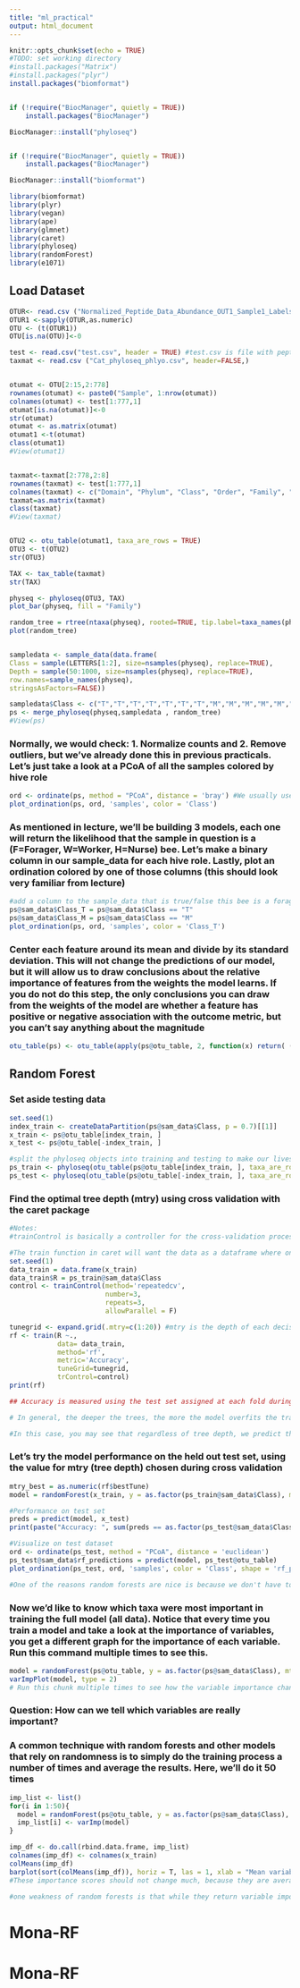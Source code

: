 ```yaml
---
title: "ml_practical"
output: html_document
---
```


```r
knitr::opts_chunk$set(echo = TRUE)
#TODO: set working directory
#install.packages("Matrix")
#install.packages("plyr")
install.packages("biomformat")


if (!require("BiocManager", quietly = TRUE))
    install.packages("BiocManager")

BiocManager::install("phyloseq")


if (!require("BiocManager", quietly = TRUE))
    install.packages("BiocManager")

BiocManager::install("biomformat")

library(biomformat)
library(plyr)
library(vegan)
library(ape)
library(glmnet)
library(caret)
library(phyloseq)
library(randomForest)
library(e1071)
```

## Load Dataset


```r
OTUR<- read.csv ("Normalized_Peptide_Data_Abundance_OUT1_Sample1_Labels.csv", header = FALSE,)
OTUR1 <-sapply(OTUR,as.numeric)
OTU <- (t(OTUR1))
OTU[is.na(OTU)]<-0

test <- read.csv("test.csv", header = TRUE) #test.csv is file with peptides names in the first column 
taxmat <- read.csv ("Cat_phyloseq_phlyo.csv", header=FALSE,)


otumat <- OTU[2:15,2:778]
rownames(otumat) <- paste0("Sample", 1:nrow(otumat))
colnames(otumat) <- test[1:777,1]
otumat[is.na(otumat)]<-0
str(otumat)
otumat <- as.matrix(otumat)
otumat1 <-t(otumat)
class(otumat1)
#View(otumat1)


taxmat<-taxmat[2:778,2:8]
rownames(taxmat) <- test[1:777,1]
colnames(taxmat) <- c("Domain", "Phylum", "Class", "Order", "Family", "Genus", "Species")
taxmat=as.matrix(taxmat)
class(taxmat)
#View(taxmat)


OTU2 <- otu_table(otumat1, taxa_are_rows = TRUE)
OTU3 <- t(OTU2)
str(OTU3)

TAX <- tax_table(taxmat)
str(TAX)

physeq <- phyloseq(OTU3, TAX)
plot_bar(physeq, fill = "Family")

random_tree = rtree(ntaxa(physeq), rooted=TRUE, tip.label=taxa_names(physeq))
plot(random_tree)


sampledata <- sample_data(data.frame(
Class = sample(LETTERS[1:2], size=nsamples(physeq), replace=TRUE),
Depth = sample(50:1000, size=nsamples(physeq), replace=TRUE),
row.names=sample_names(physeq),
stringsAsFactors=FALSE))

sampledata$Class <- c("T","T","T","T","T","T","T","M","M","M","M","M","M","M")
ps <- merge_phyloseq(physeq,sampledata , random_tree)
#View(ps)
```
### Normally, we would check: 1. Normalize counts and 2. Remove outliers, but we've already done this in previous practicals. Let's just take a look at a PCoA of all the samples colored by hive role
```r
ord <- ordinate(ps, method = "PCoA", distance = 'bray') #We usually use bray curtis distance for PCoA of microbiome data, rather than euclidean. For machine learning though, because we will be transforming the variable counts so that our model weights are more interpretable, bray curtis distance will end up looking like nonsense. Therefore, for this application, we'll use euclidean.
plot_ordination(ps, ord, 'samples', color = 'Class')
```

### As mentioned in lecture, we'll be building 3 models, each one will return the likelihood that the sample in question is a (F=Forager, W=Worker, H=Nurse) bee. Let's make a binary column in our sample_data for each hive role. Lastly, plot an ordination colored by one of those columns (this should look very familiar from lecture)
```r
#add a column to the sample_data that is true/false this bee is a forager, nurse, or worker
ps@sam_data$Class_T = ps@sam_data$Class == "T"
ps@sam_data$Class_M = ps@sam_data$Class == "M"
plot_ordination(ps, ord, 'samples', color = 'Class_T')
```

### Center each feature around its mean and divide by its standard deviation. This will not change the predictions of our model, but it will allow us to draw conclusions about the relative importance of features from the weights the model learns. If you do not do this step, the only conclusions you can draw from the weights of the model are whether a feature has positive or negative association with the outcome metric, but you can't say anything about the magnitude
```r
otu_table(ps) <- otu_table(apply(ps@otu_table, 2, function(x) return( (x - mean(x)) / sd(x))), taxa_are_rows = FALSE)
```



## Random Forest

### Set aside testing data
```r
set.seed(1)
index_train <- createDataPartition(ps@sam_data$Class, p = 0.7)[[1]]
x_train <- ps@otu_table[index_train, ]
x_test <- ps@otu_table[-index_train, ]

#split the phyloseq objects into training and testing to make our lives easier later on
ps_train <- phyloseq(otu_table(ps@otu_table[index_train, ], taxa_are_rows = F), ps@sam_data[index_train, ])
ps_test <- phyloseq(otu_table(ps@otu_table[-index_train, ], taxa_are_rows = F), ps@sam_data[-index_train, ])
```

### Find the optimal tree depth (mtry) using cross validation with the caret package
```r
#Notes:
#trainControl is basically a controller for the cross-validation process. It will get passed to the train command. The package we used above, glmnet, does cross validation for you. Because glmnet doesn't implement random forests, we'll be using the caret package to handle our cross-validation

#The train function in caret will want the data as a dataframe where one column is singled out at the answers. Our answers will be the "hive_role" column which we're creating here
set.seed(1)
data_train = data.frame(x_train)
data_train$R = ps_train@sam_data$Class
control <- trainControl(method='repeatedcv', 
                        number=3, 
                        repeats=3,
                        allowParallel = F)

tunegrid <- expand.grid(.mtry=c(1:20)) #mtry is the depth of each decision tree. We'll be trying out models where each tree is 3 to 20 splits deep
rf <- train(R ~., 
            data= data_train, 
            method='rf', 
            metric='Accuracy', 
            tuneGrid=tunegrid, 
            trControl=control)
print(rf)

## Accuracy is measured using the test set assigned at each fold during cross validation. These small sub-test sets are called validation sets, for the sake of unique vocabulary. Similar to how we used cv.glmnet above to find the optimal strength of regularization, checking our error on these validation sets during cross validation allows us to pick a tree depth that will likely work best on outside data. Remember that the cross validation is happening on the training set, so we still have the actual test set to check performance on. 

# In general, the deeper the trees, the more the model overfits the training data, resulting in lower accuracy on the validation set. The "Accuracy" reported here for each value of mtry is the accuracy on the 'out of bag' samples, or the temporary validation sets created by the random forest algorithm

#In this case, you may see that regardless of tree depth, we predict the validation set perfectly (also said as "the out of bag error is 0"). In general, there should be a 'sweet spot' where a deeper tree depth overfits and a shallowed tree depth does not learn enough. 
```

### Let's try the model performance on the held out test set, using the value for mtry (tree depth) chosen during cross validation
```r
mtry_best = as.numeric(rf$bestTune)
model = randomForest(x_train, y = as.factor(ps_train@sam_data$Class), mtry = mtry_best)

#Performance on test set
preds = predict(model, x_test)
print(paste("Accuracy: ", sum(preds == as.factor(ps_test@sam_data$Class)) / nsamples(ps_test)))

#Visualize on test dataset
ord <- ordinate(ps_test, method = "PCoA", distance = 'euclidean')
ps_test@sam_data$rf_predictions = predict(model, ps_test@otu_table)
plot_ordination(ps_test, ord, 'samples', color = 'Class', shape = 'rf_predictions') + geom_point(size = 4)

#One of the reasons random forests are nice is because we don't have to deal with multiple models to classify multiple output types.
```

### Now we'd like to know which taxa were most important in training the full model (all data). Notice that every time you train a model and take a look at the importance of variables, you get a different graph for the importance of each variable. Run this command multiple times to see this.
```r
model = randomForest(ps@otu_table, y = as.factor(ps@sam_data$Class), mtry = mtry_best)
varImpPlot(model, type = 2)
# Run this chunk multiple times to see how the variable importance changes
```

### Question: How can we tell which variables are really important?

### A common technique with random forests and other models that rely on randomness is to simply do the training process a number of times and average the results. Here, we'll do it 50 times
```r
imp_list <- list()
for(i in 1:50){
  model = randomForest(ps@otu_table, y = as.factor(ps@sam_data$Class), mtry = mtry_best)
  imp_list[i] <- varImp(model)
}

imp_df <- do.call(rbind.data.frame, imp_list)
colnames(imp_df) <- colnames(x_train)
colMeans(imp_df)
barplot(sort(colMeans(imp_df)), horiz = T, las = 1, xlab = "Mean variable importance")
#These importance scores should not change much, because they are averages.

#one weakness of random forests is that while they return variable importance, it is difficult (but still possible) to get the directionality of each variable (positively or negatively associated with output variable). This is because random forests allow for large amounts of dependence. A low value for a taxa2 might mean forager when paired with a high value for taxa 18, but worker when paired with a high value for taxa 21. It's difficult to pull apart those inconsistencies in the model. 
```






# Mona-RF
# Mona-RF

